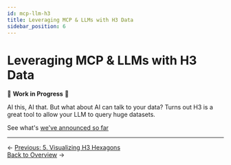 ```yaml
---
id: mcp-llm-h3
title: Leveraging MCP & LLMs with H3 Data
sidebar_position: 6
---
```


# Leveraging MCP & LLMs with H3 Data

🚧 **Work in Progress** 🚧

AI this, AI that. But what about AI can talk to your data? Turns out H3 is a great tool to allow your LLM to query huge datasets.

See what's [we've announced so far](/blog/announcing-fused-ai-builder/)

---

<div style={{ display: 'flex', justifyContent: 'space-between' }}>
  <div>← <a href="/tutorials/others/hex/visualizing-h3">Previous: 5. Visualizing H3 Hexagons</a></div>
<div><a href="/tutorials/others/hex/hex-deep-dive">Back to Overview</a> →</div>
</div> 